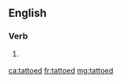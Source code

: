 ==English==

===Verb===
{{head|en|verb form}}

# {{lb|en|nonstandard}} {{en-past of|tattoo}}

[[ca:tattoed]]
[[fr:tattoed]]
[[mg:tattoed]]